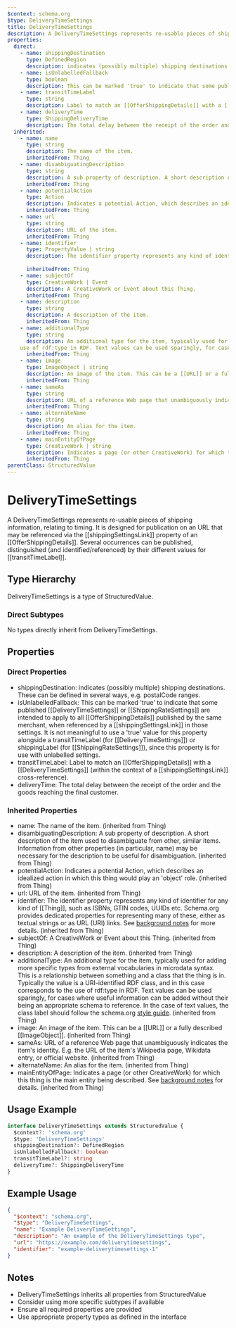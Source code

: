 ```yaml
---
$context: schema.org
$type: DeliveryTimeSettings
title: DeliveryTimeSettings
description: A DeliveryTimeSettings represents re-usable pieces of shipping information, relating to timing. It is designed for publication on an URL that may be referenced via the [[shippingSettingsLink]] property of an [[OfferShippingDetails]]. Several occurrences can be published, distinguished (and identified/referenced) by their different values for [[transitTimeLabel]].
properties:
  direct:
    - name: shippingDestination
      type: DefinedRegion
      description: indicates (possibly multiple) shipping destinations. These can be defined in several ways, e.g. postalCode ranges.
    - name: isUnlabelledFallback
      type: boolean
      description: This can be marked 'true' to indicate that some published [[DeliveryTimeSettings]] or [[ShippingRateSettings]] are intended to apply to all [[OfferShippingDetails]] published by the same merchant, when referenced by a [[shippingSettingsLink]] in those settings. It is not meaningful to use a 'true' value for this property alongside a transitTimeLabel (for [[DeliveryTimeSettings]]) or shippingLabel (for [[ShippingRateSettings]]), since this property is for use with unlabelled settings.
    - name: transitTimeLabel
      type: string
      description: Label to match an [[OfferShippingDetails]] with a [[DeliveryTimeSettings]] (within the context of a [[shippingSettingsLink]] cross-reference).
    - name: deliveryTime
      type: ShippingDeliveryTime
      description: The total delay between the receipt of the order and the goods reaching the final customer.
  inherited:
    - name: name
      type: string
      description: The name of the item.
      inheritedFrom: Thing
    - name: disambiguatingDescription
      type: string
      description: A sub property of description. A short description of the item used to disambiguate from other, similar items. Information from other properties (in particular, name) may be necessary for the description to be useful for disambiguation.
      inheritedFrom: Thing
    - name: potentialAction
      type: Action
      description: Indicates a potential Action, which describes an idealized action in which this thing would play an 'object' role.
      inheritedFrom: Thing
    - name: url
      type: string
      description: URL of the item.
      inheritedFrom: Thing
    - name: identifier
      type: PropertyValue | string
      description: The identifier property represents any kind of identifier for any kind of [[Thing]], such as ISBNs, GTIN codes, UUIDs etc. Schema.org provides dedicated properties for representing many of these, either as textual strings or as URL (URI) links. See [background notes](/docs/datamodel.html#identifierBg) for more details.
        
      inheritedFrom: Thing
    - name: subjectOf
      type: CreativeWork | Event
      description: A CreativeWork or Event about this Thing.
      inheritedFrom: Thing
    - name: description
      type: string
      description: A description of the item.
      inheritedFrom: Thing
    - name: additionalType
      type: string
      description: An additional type for the item, typically used for adding more specific types from external vocabularies in microdata syntax. This is a relationship between something and a class that the thing is in. Typically the value is a URI-identified RDF class, and in this case corresponds to the
    use of rdf:type in RDF. Text values can be used sparingly, for cases where useful information can be added without their being an appropriate schema to reference. In the case of text values, the class label should follow the schema.org <a href="https://schema.org/docs/styleguide.html">style guide</a>.
      inheritedFrom: Thing
    - name: image
      type: ImageObject | string
      description: An image of the item. This can be a [[URL]] or a fully described [[ImageObject]].
      inheritedFrom: Thing
    - name: sameAs
      type: string
      description: URL of a reference Web page that unambiguously indicates the item's identity. E.g. the URL of the item's Wikipedia page, Wikidata entry, or official website.
      inheritedFrom: Thing
    - name: alternateName
      type: string
      description: An alias for the item.
      inheritedFrom: Thing
    - name: mainEntityOfPage
      type: CreativeWork | string
      description: Indicates a page (or other CreativeWork) for which this thing is the main entity being described. See [background notes](/docs/datamodel.html#mainEntityBackground) for details.
      inheritedFrom: Thing
parentClass: StructuredValue
---
```

# DeliveryTimeSettings

A DeliveryTimeSettings represents re-usable pieces of shipping information, relating to timing. It is designed for publication on an URL that may be referenced via the [[shippingSettingsLink]] property of an [[OfferShippingDetails]]. Several occurrences can be published, distinguished (and identified/referenced) by their different values for [[transitTimeLabel]].

## Type Hierarchy

DeliveryTimeSettings is a type of StructuredValue.

### Direct Subtypes

No types directly inherit from DeliveryTimeSettings.

## Properties

### Direct Properties

- shippingDestination: indicates (possibly multiple) shipping destinations. These can be defined in several ways, e.g. postalCode ranges.
- isUnlabelledFallback: This can be marked 'true' to indicate that some published [[DeliveryTimeSettings]] or [[ShippingRateSettings]] are intended to apply to all [[OfferShippingDetails]] published by the same merchant, when referenced by a [[shippingSettingsLink]] in those settings. It is not meaningful to use a 'true' value for this property alongside a transitTimeLabel (for [[DeliveryTimeSettings]]) or shippingLabel (for [[ShippingRateSettings]]), since this property is for use with unlabelled settings.
- transitTimeLabel: Label to match an [[OfferShippingDetails]] with a [[DeliveryTimeSettings]] (within the context of a [[shippingSettingsLink]] cross-reference).
- deliveryTime: The total delay between the receipt of the order and the goods reaching the final customer.

### Inherited Properties

- name: The name of the item. (inherited from Thing)
- disambiguatingDescription: A sub property of description. A short description of the item used to disambiguate from other, similar items. Information from other properties (in particular, name) may be necessary for the description to be useful for disambiguation. (inherited from Thing)
- potentialAction: Indicates a potential Action, which describes an idealized action in which this thing would play an 'object' role. (inherited from Thing)
- url: URL of the item. (inherited from Thing)
- identifier: The identifier property represents any kind of identifier for any kind of [[Thing]], such as ISBNs, GTIN codes, UUIDs etc. Schema.org provides dedicated properties for representing many of these, either as textual strings or as URL (URI) links. See [background notes](/docs/datamodel.html#identifierBg) for more details.
         (inherited from Thing)
- subjectOf: A CreativeWork or Event about this Thing. (inherited from Thing)
- description: A description of the item. (inherited from Thing)
- additionalType: An additional type for the item, typically used for adding more specific types from external vocabularies in microdata syntax. This is a relationship between something and a class that the thing is in. Typically the value is a URI-identified RDF class, and in this case corresponds to the
    use of rdf:type in RDF. Text values can be used sparingly, for cases where useful information can be added without their being an appropriate schema to reference. In the case of text values, the class label should follow the schema.org <a href="https://schema.org/docs/styleguide.html">style guide</a>. (inherited from Thing)
- image: An image of the item. This can be a [[URL]] or a fully described [[ImageObject]]. (inherited from Thing)
- sameAs: URL of a reference Web page that unambiguously indicates the item's identity. E.g. the URL of the item's Wikipedia page, Wikidata entry, or official website. (inherited from Thing)
- alternateName: An alias for the item. (inherited from Thing)
- mainEntityOfPage: Indicates a page (or other CreativeWork) for which this thing is the main entity being described. See [background notes](/docs/datamodel.html#mainEntityBackground) for details. (inherited from Thing)

## Usage Example

```typescript
interface DeliveryTimeSettings extends StructuredValue {
  $context?: 'schema.org'
  $type: 'DeliveryTimeSettings'
  shippingDestination?: DefinedRegion
  isUnlabelledFallback?: boolean
  transitTimeLabel?: string
  deliveryTime?: ShippingDeliveryTime
}
```

## Example Usage

```json
{
  "$context": "schema.org",
  "$type": "DeliveryTimeSettings",
  "name": "Example DeliveryTimeSettings",
  "description": "An example of the DeliveryTimeSettings type",
  "url": "https://example.com/deliverytimesettings",
  "identifier": "example-deliverytimesettings-1"
}
```

## Notes

- DeliveryTimeSettings inherits all properties from StructuredValue
- Consider using more specific subtypes if available
- Ensure all required properties are provided
- Use appropriate property types as defined in the interface